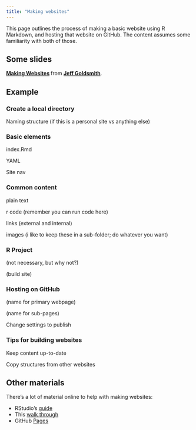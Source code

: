 ```yaml
---
title: "Making websites"
---
```


This page outlines the process of making a basic website using R Markdown, and hosting that website on GitHub. The content assumes some familiarity with both of those. 

## Some slides

<script async class="speakerdeck-embed" data-id="e4897332b1e345e8a223b5e82fc61504" data-ratio="1.33333333333333" src="//speakerdeck.com/assets/embed.js"></script>
<div style="margin-bottom:5px"> <strong> <a href="https://speakerdeck.com/jeffgoldsmith/making-websites" title="Making websites" target="_blank">Making Websites</a> </strong> from <strong><a href="https://speakerdeck.com/jeffgoldsmith" target="_blank">Jeff Goldsmith</a></strong>. </div>

## Example

### Create a local directory

Naming structure (if this is a personal site vs anything else)

### Basic elements

index.Rmd

YAML

Site nav


### Common content

plain text

r code (remember you can run code here)

links (external and internal)

images (i like to keep these in a sub-folder; do whatever you want)


### R Project

(not necessary, but why not?)

(build site)


### Hosting on GitHub

(name for primary webpage)

(name for sub-pages)

Change settings to publish


### Tips for building websites

Keep content up-to-date

Copy structures from other websites


## Other materials

There's a lot of material online to help with making websites:

* RStudio's [guide](http://rmarkdown.rstudio.com/rmarkdown_websites.html)
* This [walk through](http://nickstrayer.me/RMarkdown_Sites_tutorial/)
* GitHub [Pages](https://pages.github.com)
